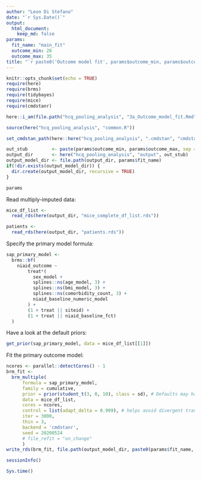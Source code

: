 ```yaml
---
author: "Leon Di Stefano"
date: "`r Sys.Date()`"
output: 
  html_document:
    keep_md: false
params:
  fit_name: "main_fit"
  outcome_min: 28
  outcome_max: 35
title: "`r paste0('Outcome model fit', params$outcome_min, params$outcome_max, params$fit_name, sep = '-')`"
---
```


```r
knitr::opts_chunk$set(echo = TRUE)
require(here)
require(brms)
require(tidybayes)
require(mice)
require(cmdstanr)

here::i_am(file.path("hcq_pooling_analysis", "3a_Outcome_model_fit.Rmd"))

source(here("hcq_pooling_analysis", "common.R"))

set_cmdstan_path(here::here("hcq_pooling_analysis", ".cmdstan", "cmdstan-2.27.0"))

out_stub         <- paste(params$outcome_min, params$outcome_max, sep = '-')
output_dir       <- here("hcq_pooling_analysis", "output", out_stub)
output_model_dir <- file.path(output_dir, params$fit_name)
if(!dir.exists(output_model_dir)) {
  dir.create(output_model_dir, recursive = TRUE)
}
```

```r
params
```

Read multiply-imputed data:

```r
mice_df_list <-
  read_rds(here(output_dir, "mice_complete_df_list.rds"))

patients <-
  read_rds(here(output_dir, "patients.rds"))
```

Specify the primary model formula:

```r
sap_primary_model <-
  brms::bf(
    niaid_outcome ~
        treat*(
          sex_model +
          splines::ns(age_model, 3) +
          splines::ns(bmi_model, 3) +
          splines::ns(comorbidity_count, 3) +
          niaid_baseline_numeric_model
        ) +
        (1 + treat || siteid) +
        (1 + treat || niaid_baseline_fct)
  )
```

Have a look at the default priors:

```r
get_prior(sap_primary_model, data = mice_df_list[[1]])
```

Fit the primary outcome model:

```r
ncores <- parallel::detectCores() - 1
brm_fit <-
  brm_multiple(
      formula = sap_primary_model,
      family = cumulative,
      prior = prior(student_t(3, 0, 10), class = sd), # Defaults may have changed—SAP has broader priors
      data = mice_df_list,
      cores = ncores,
      control = list(adapt_delta = 0.999), # helps avoid divergent transitions 
      iter = 3000,
      thin = 3,
      backend = 'cmdstanr',
      seed = 20200524
      # file_refit = "on_change"
      )
write_rds(brm_fit, file.path(output_model_dir, paste0(params$fit_name, ".rds")))
```


```r
sessionInfo()
```



```r
Sys.time()
```

